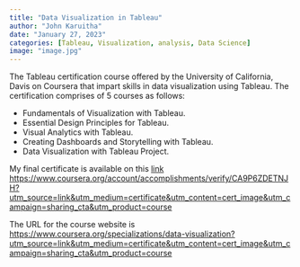 ```yaml
---
title: "Data Visualization in Tableau"
author: "John Karuitha"
date: "January 27, 2023"
categories: [Tableau, Visualization, analysis, Data Science]
image: "image.jpg"
---
```


The Tableau certification course offered by the University of California, Davis on Coursera that impart skills in data visualization using Tableau. The certification comprises of 5 courses as follows:

-   Fundamentals of Visualization with Tableau.
-   Essential Design Principles for Tableau.
-   Visual Analytics with Tableau.
-   Creating Dashboards and Storytelling with Tableau.
-   Data Visualization with Tableau Project.

My final certificate is available on this [link](https://www.coursera.org/account/accomplishments/verify/CA9P6ZDETNJH?utm_source=link&utm_medium=certificate&utm_content=cert_image&utm_campaign=sharing_cta&utm_product=course) <https://www.coursera.org/account/accomplishments/verify/CA9P6ZDETNJH?utm_source=link&utm_medium=certificate&utm_content=cert_image&utm_campaign=sharing_cta&utm_product=course>

The URL for the course website is <https://www.coursera.org/specializations/data-visualization?utm_source=link&utm_medium=certificate&utm_content=cert_image&utm_campaign=sharing_cta&utm_product=course>
